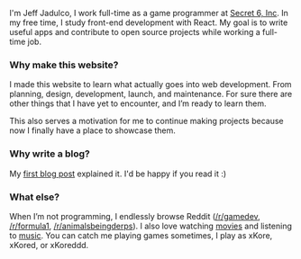 I'm Jeff Jadulco, I work full-time as a game programmer at [Secret 6, Inc](https://secret6.com). In my free time, I study front-end development with React. My goal is to write useful apps and contribute to open source projects while working a full-time job.

### Why make this website?

I made this website to learn what actually goes into web development. From planning, design, development, launch, and maintenance. For sure there are other things that I have yet to encounter, and I’m ready to learn them.

This also serves a motivation for me to continue making projects because now I finally have a place to showcase them.

### Why write a blog?

My [first blog post](/blog/welcome) explained it. I'd be happy if you read it :)

### What else?

When I’m not programming, I endlessly browse Reddit ([/r/gamedev](https://www.reddit.com/r/gamedev/), [/r/formula1](https://www.reddit.com/r/formula1/), [/r/animalsbeingderps](https://www.reddit.com/r/animalsbeingderps/)). I also love watching [movies](https://letterboxd.com/jeffjadulco/) and listening to [music](https://open.spotify.com/user/jeffjads). You can catch me playing games sometimes, I play as xKore, xKored, or xKoreddd.
